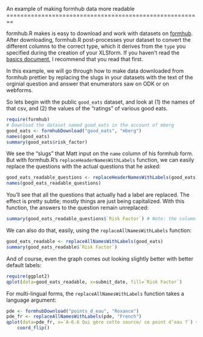 <link href="http://kevinburke.bitbucket.org/markdowncss/markdown.css" rel="stylesheet"></link>
An example of making formhub data more readable
========================================================

formhub.R makes is easy to download and work with datasets on [formhub](http://formhub.org). After downloading, formhub.R post-processes your dataset to convert the different columns to the correct type, which it derives from the `type` you specified during the creation of your XLSform. If you haven't read the [basics document](http://modilabs.github.com/formhub.R/demo/Basics_of_formhub.R.html), I recommend that you read that first.

In this example, we will go through how to make data downloaded from formhub prettier  by replacing the slugs in your datasets with the text of the orginial question and answer that enumerators saw on ODK or on webforms.

So lets begin with the public `good_eats` dataset, and look at (1) the names of that csv, and (2) the values of the "ratings" of various good eats.
```r
require(formhub)
# Download the dataset named good_eats in the account of mberg
good_eats <- formhubDownload("good_eats", "mberg")
names(good_eats)
summary(good_eats$risk_factor)
```


We see the "slugs" that Matt input on the `name` column of his formhub form. But with formhub.R's `replaceHeaderNamesWithLabels` function, we can easily replace the questions with the actual questions that he asked:
```r
good_eats_readable_questions <- replaceHeaderNamesWithLabels(good_eats)
names(good_eats_readable_questions)
```

You'll see that all the questions that actually had a label are replaced. The effect is pretty subtle; mostly things are just being capitalized. With this function, the answers to the question remain unreplaced:

```r
summary(good_eats_readable_questions$`Risk Factor`) # Note: the column name, because it includes a space, is surrounded by backticks (` `)
```

We can also do that, easily, using the `replaceAllNamesWithLabels` function:
```r
good_eats_readable <- replaceAllNamesWithLabels(good_eats)
summary(good_eats_readable$`Risk Factor`)
```

And of course, even the graph comes out looking slightly better  with better default labels:
```r
require(ggplot2)
qplot(data=good_eats_readable, x=submit_date, fill=`Risk Factor`)
```

For multi-lingual forms, the `replaceAllNamesWithLabels` function takes a language argument:
```r
pde <- formhubDownload("points_d_eau", "Roxance")
pde_fr <- replaceAllNamesWithLabels(pde, "French")
qplot(data=pde_fr, x=`A-6.6 Qui gère cette source/ ce point d’eau ?`) +
    coord_flip()
```
